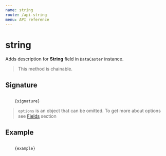 ```yaml
---
name: string
route: /api-string
menu: API reference
---
```



# string

Adds description for **String** field in `DataCaster` instance.

> This method is chainable.

## Signature

<Code>
    {signature}
</Code>

> `options` is an object that can be omitted. To get more about options see [Fields](/basics#fields) section

## Example

<Code>
    {example}
</Code>

<Comparison
    before={before}
    after={after}
/>
